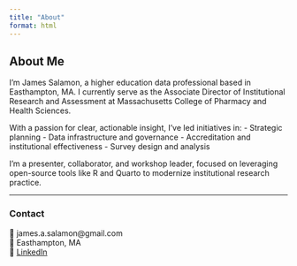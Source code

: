 ```yaml
---
title: "About"
format: html
---
```


## About Me

I'm James Salamon, a higher education data professional based in Easthampton, MA. I currently serve as the Associate Director of Institutional Research and Assessment at Massachusetts College of Pharmacy and Health Sciences.

With a passion for clear, actionable insight, I’ve led initiatives in:
- Strategic planning
- Data infrastructure and governance
- Accreditation and institutional effectiveness
- Survey design and analysis

I'm a presenter, collaborator, and workshop leader, focused on leveraging open-source tools like R and Quarto to modernize institutional research practice.

---

### Contact

📧 james.a.salamon@gmail.com  
📍 Easthampton, MA  
🔗 [LinkedIn](https://www.linkedin.com/in/james-salamon-a346b278)